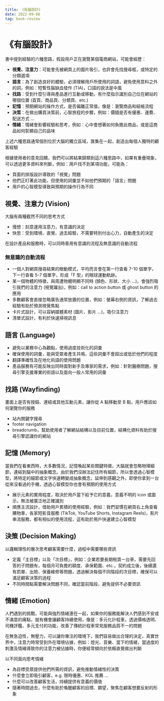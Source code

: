 ```yaml
---
title: 《有腦設計》
date: 2022-09-08
tag: book-review
---
```


# 《有腦設計》

書中提到經驗的六種思路，假設用戶正在瀏覽某個電商網站，可能會經歷：

- **視覺、注意力**：可能會先被網頁上的圖片吸引，也許會先找搜尋框，或特定的分類選項
- **語言**：為了創造良好的體驗，必須理解用戶所使用的詞語，避免使用意料之外的詞，例如：短暫性腦缺血發作 (TIA)，口語的說法是中風
- **找路**：受到什麼引導與產品進行互動或移動，有什麼指示識別自己位在網站的哪個位置 (首頁、商品頁、分類頁、etc.)
- **記憶**：預期網站的操作方式，是否偏離正常值，像是：瀏覽商品和結帳流程
- **決策**：在做出購買決策前，心智旅程的步驟，例如：價錢是否有優惠、運費、配送方式 ...
- **情緒**：情緒會影響經驗和思考，例如：心中會想著如何負擔此商品，或是這商品如何彰顯自己的品味

上述六種思路通常個別位於大腦的獨立區域，匯集在一起，創造出每個人獨特的顧客經驗

根據使用者的意見回饋，我們可以將結果歸類到這六種思路中，如果有重疊現象，可以透過更多資料來判斷，例如：用戶找不到某項功能，可能為：

- 頁面的排版設計導致的「視覺」問題
- 他們正盯著此功能，但使用的詞彙並不如他們預期的「語言」問題
- 用戶的心智模型導致與預期的操作行為不同

## 視覺、注意力 (Vision)

大腦有兩種截然不同的思考方式

- 慢想：刻意運用注意力，有意識的決定
- 快思：受到環境、直覺、過去經驗，不需要特別付出心力，自動產生的決定

在設計產品和服務時，可以同時善用有意識的流程及無意識的自動流程

### 無意識的自動流程

- 一個人對網頁搜尋結果的眼動模式，平均而言會在第一行查看 7-10 個單字，下一行查看 5-7 個單字，形成「F 型」的眼球運動軌跡。
- 某一個物體的特徵，與周遭物體明顯不同時 (顏色、形狀、大小 ...)，會強烈吸引我們的注意力 (視覺躍出)，例如：call to action button 或 ghost button 的應用
- 多數顧客會直接忽略廣告通常放置的位置，例如：螢幕右側的資訊，了解過去經驗有助於預測視覺焦點
- 卡片式設計，可以容納媒體素材 (圖片、影片 ...)，吸引注意力
- 清單式設計，有利於快速掃視訊息

## 語言 (Language)

- 避免以業務中心為觀點，使用過度技術化的詞彙
- 確保使用的詞彙，能與受眾者產生共鳴，這些詞彙不會超出或低於他們的程度
- 翻譯準確性及在地化術語的使用問題
- 產品服務有可能反映出同時面對新手及專家的需求，例如：針對醫療問題，搜尋引擎支援專業的術語以及面向一般人常用的詞彙

## 找路 (Wayfinding)

畫面上是否有按鈕、連結或其他互動元素，讓你從 A 點移動至 B 點，用戶應該如何瀏覽你的服務

- 站內關鍵字搜尋
- footer navigation
- breadcrumb，幫助使用者了解網站結構以及目前位置，結構化資料有助於搜尋引擎認識你的網站

## 記憶 (Memory)

當我們在看東西時，大多數情況，記憶喚起某些關鍵特徵，大腦就會忽略物理細節，連結到腦中的抽象概念。由於我們沒辦法記住所有細節，所以會透過心智模型，將特定的細節或文字快速轉變成抽象概念，延伸到感觀之外，即使你拿到一台從來沒看過的手機，透過心智模型你也會有預期的使用方式

- 展示元素的實用程度，取決於用戶當下給予它的意義，意義不明的 icon 或圖示，無法被廣泛地正確識別
- 順應主流設計，借助用戶累積的使用經驗，例如：我們習慣在網頁右上角查看購物車，各家短影音服務 (TikTok, YouTube Shorts, Instagram Reels)，影片串流服務，都有相似的使用流程，這有助於用戶快速建立心智模型

## 決策 (Decision Making)

以邏輯理性的層次思考顧客需要什麼，過程中需要哪些資訊

- 定義「主目標」以及「次目標」，例如：企業若要長期租賃一台車，需要先回答的子問題有，每個月可負擔的額度、承保範圍、etc.，契約成立後，後續還有罰單、出險、保養維修等問題，透過解決每個不同階段的次目標，確保可以滿足顧客決策的過程
- 不同時間點需要解決問題不同，確認當前階段，避免提供不必要資訊

## 情緒 (Emotion)

人們遇到的挑戰，可能與強烈情緒連在一起，如果你的服務能解決人們感到不安或不滿意的痛點，就有機會讓顧客持續使用，像是：多元化計程車，透過價格透明、司機評鑑、多元支付的功能，改善了傳統計程車常見服務品質不一的問題

在無急迫性，無壓力，可以讓你專注的環境下，我們容易做出合理的決定，真實世界中，注意力時常受到外在環境佔據，例如：燈光、音樂、當下的情緒，當過度的刺激及情緒導致你的注意力被佔據時，你便經常傾向於依賴直覺做出判斷

以不同面向思考情緒

- 為目標受眾提供他們所需的資訊，避免推動情緒性的決策
- 什麼會立即吸引顧客，e.g. 限時優惠、KOL 推薦 ...
- 什麼可以改善顧客生活，持續提供有意義的價值
- 隨著時間過去，什麼有助於喚醒顧客的目標、願望，聚焦在顧客想要反射的形象
